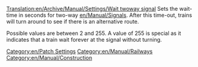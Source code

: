 [[Translation:en/Archive/Manual/Settings/Wait twoway signal]]
Sets the wait-time in seconds for two-way [[en/Manual/Signals]]. After this time-out, trains will turn around to see if there is an alternative route. 

Possible values are between 2 and 255. A value of 255 is special as it indicates that a train wait forever at the signal without turning.

[[Category:en/Patch Settings]]
[[Category:en/Manual/Railways]]
[[Category:en/Manual/Construction]]
{{en/Stub}}